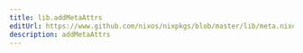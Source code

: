 ```yaml
---
title: lib.addMetaAttrs
editUrl: https://www.github.com/nixos/nixpkgs/blob/master/lib/meta.nix#L15C18
description: addMetaAttrs
---
```




<LinkCard
    title="Contribute Now!"
    description="API Documentation is done in our source code"
    href="https://www.github.com/nixos/nixpkgs/blob/master/lib/meta.nix#L15C18"
/>

